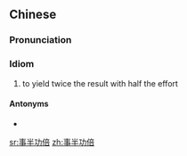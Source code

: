 ==Chinese==
{{zh-forms}}

===Pronunciation===
{{zh-pron
|m=shìbàn-gōngbèi
|c=si6 bun3 gung1 pui5
|mn=sū-pòaⁿ-kong-pōe
|cat=id
}}

===Idiom===
{{zh-idiom}}

# to yield twice the result with half the effort

====Antonyms====
* {{zh-l|事倍功半}}

[[sr:事半功倍]]
[[zh:事半功倍]]